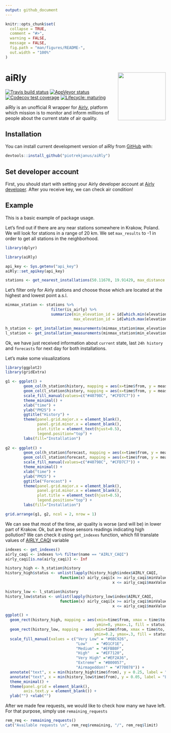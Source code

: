 ```yaml
---
output: github_document
---
```


```r
knitr::opts_chunk$set(
  collapse = TRUE,
  comment = "#>",
  warning = FALSE,
  message = FALSE,
  fig.path = "man/figures/README-",
  out.width = "100%"
)
```

# aiRly <img src="man/figures/hexsticker.png" align="right" width="150" />

<!-- badges: start -->
[![Travis build status](https://travis-ci.org/piotrekjanus/Airly.svg?branch=master)](https://travis-ci.org/piotrekjanus/aiRly)
[![AppVeyor status](https://ci.appveyor.com/api/projects/status/9u09jeqyu0e5qkbf?svg=true)](https://ci.appveyor.com/project/piotrekjanus/aiRly)
[![Codecov test coverage](https://codecov.io/gh/piotrekjanus/aiRly/branch/master/graph/badge.svg)](https://codecov.io/gh/piotrekjanus/aiRly?branch=master)
[![Lifecycle: maturing](https://img.shields.io/badge/lifecycle-maturing-blue.svg)](https://www.tidyverse.org/lifecycle/#maturing)
<!-- badges: end -->

aiRly is an unofficial R wrapper for [Airly](https://airly.eu/), platform which mission is to monitor and inform millions of people about the current state of air quality.

## Installation

You can install current development version of aiRly from [GitHub](https://github.com/) with:

``` r
devtools::install_github("piotrekjanus/aiRly")
```

## Set developer account
First, you should start with setting your Airly developer account at [Airly developer](https://developer.airly.eu/). After you receive key, we can check air condition!

## Example

This is a basic example of package usage.

Let's find out if there are any near stations somewhere in Krakow, Poland. We will look for stations in a range of 20 km. We set `max_results` to -1 in order to get all stations in the neighborhood.

```r
library(dplyr)
```

```r
library(aiRly)

api_key <- Sys.getenv("api_key")
aiRly::set_apikey(api_key)

stations <- get_nearest_installations(50.11670, 19.91429, max_distance = 20, max_results = -1)
```

Let's filter only for Airly stations and choose those which are located at the highest and lowest point a.s.l. 

```r
minmax_station <- stations %>%
                    filter(is_airly) %>% 
                    summarize(min_elevation_id = id[which.min(elevation)], 
                              max_elevation_id = id[which.max(elevation)])

h_station <- get_installation_measurements(minmax_station$max_elevation_id)
l_station <- get_installation_measurements(minmax_station$min_elevation_id)
```

Ok, we have just received information about `current` state, last `24h history` and `forecasts` for next day for both installations.

Let's make some visualizations

```r
library(ggplot2)
library(gridExtra)

g1 <- ggplot() + 
        geom_col(h_station$history, mapping = aes(x=time$from, y = measure$PM25, fill="High"),  alpha = 0.5) +
        geom_col(l_station$history, mapping = aes(x=time$from, y = measure$PM25, fill="Low"), alpha = 0.6) +
        scale_fill_manual(values=c("#40798C", "#CFD7C7")) +
        theme_minimal() +
        xlab("time") +
        ylab("PM25") +
        ggtitle("History") +
        theme(panel.grid.major.x = element_blank(),
              panel.grid.minor.x = element_blank(),
              plot.title = element_text(hjust=0.5),
              legend.position="top") +
        labs(fill="Installation")
    
g2 <- ggplot() + 
        geom_col(h_station$forecast, mapping = aes(x=time$from, y = measure$PM25, fill="High"),  alpha = 0.5) +
        geom_col(l_station$forecast, mapping = aes(x=time$from, y = measure$PM25, fill="Low"), alpha = 0.6) +
        scale_fill_manual(values=c("#40798C", "#CFD7C7")) +
        theme_minimal() +
        xlab("time") +
        ylab("PM25") +
        ggtitle("Forecast") +
        theme(panel.grid.major.x = element_blank(),
              panel.grid.minor.x = element_blank(),
              plot.title = element_text(hjust=0.5),
              legend.position="top") +
        labs(fill="Installation") 

grid.arrange(g1, g2, ncol = 2, nrow = 1)
```

We can see that most of the time, air quality is worse (and will be) in lower part of Krakow.
Ok, but are those sensors readings indicating high pollution? 
We can check it using `get_indexes` function, which fill translate values of [AIRLY_CAQI](https://airly.eu/en/everything-you-should-know-about-air-pollution) variable

```r
indexes <- get_indexes()
airly_caqi <- indexes %>% filter(name == "AIRLY_CAQI")
airly_caqi[is.na(airly_caqi)] <- Inf 

history_high <- h_station$history
history_high$status <- unlist(lapply(history_high$index$AIRLY_CAQI, 
                        function(x) airly_caqi[x >= airly_caqi$minValue & 
                                               x <= airly_caqi$maxValue, "description"]))

history_low <- l_station$history
history_low$status <- unlist(lapply(history_low$index$AIRLY_CAQI, 
                        function(x) airly_caqi[x >= airly_caqi$minValue &
                                               x <= airly_caqi$maxValue, "description"]))

ggplot() +
  geom_rect(history_high, mapping = aes(xmin=time$from, xmax = time$to, 
                                        ymin=0, ymax=.1, fill = status)) +
  geom_rect(history_low, mapping = aes(xmin=time$from, xmax = time$to, 
                                       ymin=0.2, ymax=.3, fill = status))+
  scale_fill_manual(values = c("Very Low" =	"#6BC926",
                               "Low"	= "#D1CF1E",
                               "Medium" = "#EFBB0F",
                               "High"	= "#EF7120",
                               "Very High" ="#EF2A36",
                               "Extreme" = "#B00057",
                               "Airmageddon!" = "#770078")) +
  annotate("text", x = min(history_high$time$from), y = 0.25, label = "High a.s.l") +
  annotate("text", x = min(history_low$time$from), y = 0.05, label = "Low a.s.l") +
  theme_minimal() +
  theme(panel.grid = element_blank(),
        axis.text.y = element_blank()) +
  ylab("") +xlab("")

```

After we made few requests, we would like to check how many we have left. For that purpose, simply  use `remaining_requests`

```r
rem_req <- remaining_requests()
cat("Available requests \n", rem_req$remaining, "/", rem_req$limit)
```

